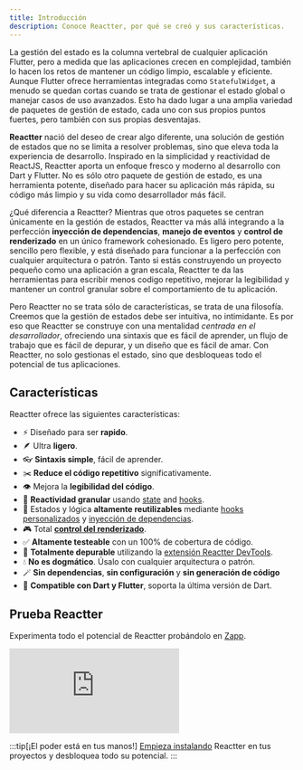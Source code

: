 ```yaml
---
title: Introducción
description: Conoce Reactter, por qué se creó y sus características.
---
```



La gestión del estado es la columna vertebral de cualquier aplicación Flutter, pero a medida que las aplicaciones crecen en complejidad, también lo hacen los retos de mantener un código limpio, escalable y eficiente.
Aunque Flutter ofrece herramientas integradas como <HT>`StatefulWidget`</HT>, a menudo se quedan cortas cuando se trata de gestionar el estado global o manejar casos de uso avanzados.
Esto ha dado lugar a una amplia variedad de paquetes de gestión de estado, cada uno con sus propios puntos fuertes, pero también con sus propias desventajas.

**Reactter** nació del deseo de crear algo diferente, una solución de gestión de estados que no se limita a resolver problemas, sino que eleva toda la experiencia de desarrollo.
Inspirado en la simplicidad y reactividad de ReactJS, Reactter aporta un enfoque fresco y moderno al desarrollo con Dart y Flutter.
No es sólo otro paquete de gestión de estado, es una herramienta potente, diseñado para hacer su aplicación más rápida, su código más limpio y su vida como desarrollador más fácil.

¿Qué diferencia a Reactter? Mientras que otros paquetes se centran únicamente en la gestión de estados, Reactter va más allá integrando a la perfección **inyección de dependencias**, **manejo de eventos** y **control de renderizado** en un único framework cohesionado.
Es ligero pero potente, sencillo pero flexible, y está diseñado para funcionar a la perfección con cualquier arquitectura o patrón.
Tanto si estás construyendo un proyecto pequeño como una aplicación a gran escala, Reactter te da las herramientas para escribir menos codigo repetitivo, mejorar la legibilidad y mantener un control granular sobre el comportamiento de tu aplicación.

Pero Reactter no se trata sólo de características, se trata de una filosofía.
Creemos que la gestión de estados debe ser intuitiva, no intimidante.
Es por eso que Reactter se construye con una mentalidad *centrada en el desarrollador*, ofreciendo una sintaxis que es fácil de aprender, un flujo de trabajo que es fácil de depurar, y un diseño que es fácil de amar.
Con Reactter, no solo gestionas el estado, sino que desbloqueas todo el potencial de tus aplicaciones.

## Características

Reactter ofrece las siguientes características:

- ⚡️ Diseñado para ser **rapido**.
- 🪶 Ultra **ligero**.
- 👓 **Sintaxis simple**, fácil de aprender.
- ✂️ **Reduce el código repetitivo** significativamente.
- 👁️ Mejora la **legibilidad del código**.
- 🚀 **Reactividad granular** usando [state](/reactter/es/core_concepts/state_management/#state) and [hooks](/reactter/es/core_concepts/hooks).
- 🧩 Estados y lógica **altamente reutilizables** mediante [hooks personalizados](/reactter/core_concepts/hooks/#custom-hook) y [inyección de dependencias](/reactter/core_concepts/dependency_injection/).
- 🎮 Total **[control del renderizado](/reactter/es/core_concepts/rendering_control)**.
- ✅ **Altamente testeable** con un 100% de cobertura de código.
- 🐞 **Totalmente depurable** utilizando la [extensión Reactter DevTools](/reactter/es/devtools_extension).
- 💧 **No es dogmático**. Úsalo con cualquier arquitectura o patrón.
- 🪄 **Sin dependencias**, **sin configuración** y **sin generación de código**
- 💙 **Compatible con Dart y Flutter**, soporta la última versión de Dart.

## Prueba Reactter

Experimenta todo el potencial de Reactter probándolo en <a href="https://zapp.run/pub/flutter_reactter" target="_blank">Zapp</a>.

<iframe src="https://zapp.run/edit/zn9806bin990?theme=dark&lazy=false&file=lib/examples/1_counter/counter_page.dart" class="w-full !h-[600px]" style="border: 0; overflow: hidden;"></iframe>

:::tip[¡El poder está en tus manos!]
  [Empieza instalando](/reactter/es/getting_started) Reactter en tus proyectos y desbloquea todo su potencial.
:::